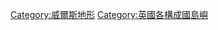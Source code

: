 {{Commonscat|Islands of Wales}}

[[Category:威爾斯地形|Category:威爾斯地形]]
[[Category:英國各構成國島嶼|Category:英國各構成國島嶼]]